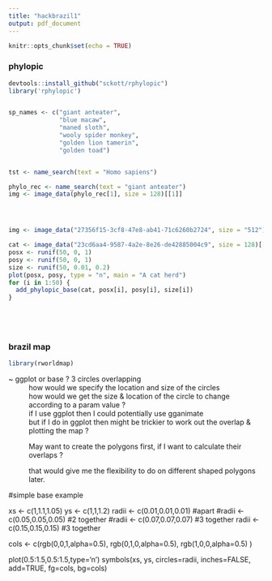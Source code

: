 ```yaml
---
title: "hackbrazil1"
output: pdf_document
---
```


```r
knitr::opts_chunk$set(echo = TRUE)
```


### phylopic

```r
devtools::install_github("sckott/rphylopic")
library('rphylopic')


sp_names <- c("giant anteater",
              "blue macaw",
              "maned sloth",
              "wooly spider monkey",
              "golden lion tamerin",
              "golden toad")


tst <- name_search(text = "Homo sapiens")

phylo_rec <- name_search(text = "giant anteater")
img <- image_data(phylo_rec[1], size = 128)[[1]]




img <- image_data("27356f15-3cf8-47e8-ab41-71c6260b2724", size = "512")[[1]]

cat <- image_data("23cd6aa4-9587-4a2e-8e26-de42885004c9", size = 128)[[1]]
posx <- runif(50, 0, 1)
posy <- runif(50, 0, 1)
size <- runif(50, 0.01, 0.2)
plot(posx, posy, type = "n", main = "A cat herd")
for (i in 1:50) {
  add_phylopic_base(cat, posx[i], posy[i], size[i])
}






```



### brazil map
```r
library(rworldmap)


```


~ ggplot or base ? 3 circles overlapping
~ how would we specify the location and size of the circles
~ how would we get the size & location of the circle to change according to a param value ?
~ if I use ggplot then I could potentially use gganimate 
~ but if I do in ggplot then might be trickier to work out the overlap & plotting the map ?

~ May want to create the polygons first, if I want to calculate their overlaps ?
~ that would give me the flexibility to do on different shaped polygons later.


#simple base example


xs <- c(1,1.1,1.05) 
ys <- c(1,1,1.2)
radii <- c(0.01,0.01,0.01) #apart
#radii <- c(0.05,0.05,0.05) #2 together
#radii <- c(0.07,0.07,0.07) #3 together
radii <- c(0.15,0.15,0.15) #3 together

cols <- c(rgb(0,0,1,alpha=0.5),
          rgb(0,1,0,alpha=0.5),
          rgb(1,0,0,alpha=0.5) )

plot(0.5:1.5,0.5:1.5,type='n')
symbols(xs, ys, circles=radii, inches=FALSE, add=TRUE, fg=cols, bg=cols)          





